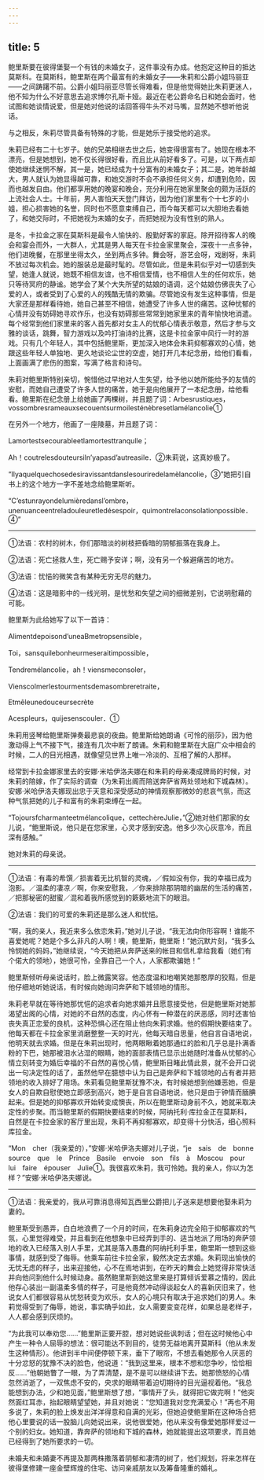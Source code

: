```yaml
---
---
---
```

title: 5
---





鲍里斯要在彼得堡娶一个有钱的未婚女子，这件事没有办成。他抱定这种目的抵达莫斯科。在莫斯科，鲍里斯在两个最富有的未婚女子——朱莉和公爵小姐玛丽亚——之间踌躇不前。公爵小姐玛丽亚尽管长得难看，但是他觉得她比朱莉更迷人，他不知为什么不好意思去追求博尔孔斯卡娅。最近在老公爵命名日和她会面时，他试图和她谈情说爱，但是她对他说的话回答得牛头不对马嘴，显然她不想听他说话。

与之相反，朱莉尽管具备有特殊的才能，但是她乐于接受他的追求。

朱莉已经有二十七岁子。她的兄弟相继去世之后，她变得很富有了。她现在根本不漂亮，但是她想到，她不仅长得很好看，而且比从前好看多了。可是，以下两点却使她继续迷惘不解，其一是，她已经成为十分富有的未婚女子；其二是，她年龄越大，男人就认为她显得越可靠，和她交游时不会不承担任何义务，却遭到危险，因而也越发自由。他们都享用她的晚宴和晚会，充分利用在她家里聚会的颇为活跃的上流社会人士。十年前，男人害怕天天登门拜访，因为他们家里有个十七岁的小姐，担心损害她的名誉，同时也不愿意束缚自己，而今每天都可以大胆地去看她了，和她交际时，不把她视为未婚的女子，而把她视为没有性别的熟人。

是冬，卡拉金之家在莫斯科是最令人愉快的、殷勤好客的家庭。除开招待客人的晚会和宴会而外，一大群人，尤其是男人每天在卡拉金家里聚会，深夜十一点多钟，他们进晚餐，在那里坐得太久，坐到两点多钟。舞会呀，游艺会呀，戏剧呀，朱莉不放过每次机会。她的服装总是最时髦的。尽管如此，但是朱莉似乎对一切感到失望，她逢人就说，她既不相信友谊，也不相信爱情，也不相信人生的任何欢乐，她只等待冥府的静谧。她学会了某个大失所望的姑娘的语调，这个姑娘仿佛丧失了心爱的人，或者受到了心爱的人的残酷无情的欺骗。尽管她没有发生这种事情，但是大家还是那样看待她，她自己甚至不相信，她遭受了许多人世的痛苦。这种忧郁的心情并没有妨碍她寻欢作乐，也没有妨碍那些常常到她家里来的青年愉快地消遣。每个经常到他们家里来的客人首先都对女主人的忧郁心情表示敬意，然后才参与文雅的谈话，跳舞，智力游戏以及吟打油诗的比赛，这是卡拉金家中风行一时的游戏。只有几个年轻人，其中包括鲍里斯，更加深入地体会朱莉抑郁寡欢的心情，她跟这些年轻人单独地、更久地谈论尘世的空虚，她打开几本纪念册，给他们看看，上面画满了悲伤的图案，写满了格言和诗句。

朱莉对鲍里斯特别亲切，惋惜他过早地对人生失望，给予他以她所能给予的友情的安慰，而她自己遭受了许多人世的痛苦，她于是向他展开了一本纪念册，给他看看。鲍里斯在纪念册上给她画了两棵树，并且题了词：Arbesrustiques，vossombresrameauxsecouentsurmoilesténèbresetlamélancolie①

在另外一个地方，他画了一座陵墓，并且题了词：

Lamortestsecourableetlamortesttranqulle；

Ah！coutrelesdouteursiln’yapasd’autreasile．②朱莉说，这真妙极了。

“Ilyaquelquechosedesiravissantdanslesouriredelamèlancolie，③”她把引自书上的这个地方一字不差地念给鲍里斯听。

“C’estunrayondelumièredansl’ombre，unenuanceentreladouleuretledésespoir，quimontrelaconsolationpossible．④”

--------

①法语：农村的树木，你们那暗淡的树枝把昏暗的阴郁振落在我身上。

②法语：死亡拯救人生，死亡赐予安详；啊，没有另一个躲避痛苦的地方。

③法语：忧悒的微笑含有某种无穷无尽的魅力。

④法语：这是暗影中的一线光明，是忧愁和失望之间的细微差别，它说明慰藉的可能。

鲍里斯为此给她写了以下一首诗：

Alimentdepoisond’uneaBmetropsensible，

Toi，sansquilebonheurmeseraitimpossible，

Tendremélancolie，ah！viensmeconsoler，

Vienscolmerlestourmentsdemasombreretraite，

Etmêleunedouceursecrète

Acespleurs，quijesenscouler．①

朱莉用竖琴给鲍里斯弹奏最悲哀的夜曲。鲍里斯给她朗诵《可怜的丽莎》，因为他激动得上气不接下气，接连有几次中断了朗诵。朱莉和鲍里斯在大庭广众中相会的时候，二人的目光相遇，就像望见世界上唯一冷淡的、互相了解的人那样。

经常到卡拉金娜家里去的安娜·米哈伊洛夫娜在和朱莉的母亲凑成牌局的时候，对朱莉的陪嫁，作了实际的调查（为朱莉出阁而陪送奔萨省两处领地和下城森林）。安娜·米哈伊洛夫娜现出忠于天意和深受感动的神情观察那微妙的悲哀气氛，而这种气氛把她的儿子和富有的朱莉束缚在一起。

“Tojoursfcharmanteetmélancolique，cettechèreJulie，”②她对他们那家的女儿说，“鲍里斯说，他只是在您家里，心灵才感到安逸。他多少次心灰意冷，而且深有感触。”

她对朱莉的母亲说。

--------

①法语：有毒的希馔／损害着无比机智的灵魂，／假如没有你，我的幸福已成为泡影。／温柔的凄凉／啊，你来安慰我，／你来排除那阴暗的幽居的生活的痛苦，／把那秘密的甜蜜／混和着我所感觉到的簌簌地流下的眼泪。

②法语：我们的可爱的朱莉还是那么迷人和忧悒。

“啊，我的亲人，我近来多么依恋朱莉，”她对儿子说，“我无法向你形容啊！谁能不喜爱她呢？她是个多么非凡的人啊！噢，鲍里斯，鲍里斯！”她沉默片刻，“我多么怜悯她的妈妈，”她继续说，“今天她把从奔萨送来的帐目和信札拿给我看（她们有个偌大的领地），她很可怜，全靠自己一个人，人家都欺骗她！”

鲍里斯倾听母亲说话时，脸上微露笑容。他态度温和地嘲笑她那憨厚的狡黠，但是他仔细地听她说话，有时候向她询问奔萨和下城领地的情形。

朱莉老早就在等待她那忧悒的追求者向她求婚并且愿意接受他，但是鲍里斯对她那渴望出阁的心情，对她的不自然的态度，内心怀有一种潜在的厌恶感，同时还害怕丧失真正恋爱的良机，这种恐惧心还在阻止他向朱莉求婚。他的假期快要结束了。他每天都在卡拉金家里消磨整整一天的时光，他每天暗自思量，他自言自语地说，他明天就去求婚。但是在朱莉出现时，他两眼瞅着她那通红的脸和几乎总是扑满香粉的下巴，她那被泪水沾湿的眼睛，她的面部表情已显示出她随时准备从忧郁的心情立刻转变为婚后幸福的不自然的喜悦心情，鲍里斯目睹此情此景，就不会开口说出一句决定性的话了，虽然他早在臆想中认为自己是奔萨和下城领地的占有者并把领地的收入排好了用场。朱莉看见鲍里斯犹豫不决，有时候她想到他嫌恶她，但是女人的自欺自慰使她立即感到高兴，她于是自言自语地说，他只是由于钟情而腼腆起来。但是她的抑郁寡欢开始转变成懊丧，所以在鲍里斯动身前不久，她就采取决定性的步聚。而当鲍里斯的假期快要结束的时候，阿纳托利·库拉金正在莫斯科，自然是在卡拉金家的客厅里出现，朱莉不再抑郁寡欢，却变得十分快活，细心照料库拉金。

“Mon　cher（我亲爱的），”安娜·米哈伊洛夫娜对儿子说，“je　sais　de　bonne　source　que　le　Prince　Basile　envoie　son　fils　à　Moscou　pour　lui　faire　épouser　Julie①。我很喜欢朱莉，我可怜她。我的亲人，你以为怎样？”安娜·米哈伊洛夫娜说。

--------

①法语：我亲爱的，我从可靠消息得知瓦西里公爵把儿子送来是想要他娶朱莉为妻的。

鲍里斯受到愚弄，白白地浪费了一个月的时间，在朱莉身边完全陷于抑郁寡欢的气氛，心里觉得难受，并且看到在他想象中已经弄到手的、适当地派了用场的奔萨领地的收入已经落入别人手里，尤其是落入愚蠢的阿纳托利手里，鲍里斯一想到这些事情，就感到受了侮辱。他乘车前往卡拉金家，毅然决定去求婚。朱莉现出愉快的无忧无虑的样子，出来迎接他，心不在焉地讲到，在昨天的舞会上她觉得非常快活并向他问到他什么时候动身。虽然鲍里斯到她这里来是打算倾诉爱慕之情的，因此他存心装出一副温柔多情的样子，可是他竟然冲动得谈起女人的喜新厌旧来了，他说女人们都很容易从忧愁转变为欢乐，女人的心境只有取决于追求她们的男人。朱莉觉得受到了侮辱，她说，事实确乎如此，女人需要变变花样，如果总是老样子，人人都会感到厌烦的。

“为此我可以奉劝您……”鲍里斯正要开腔，想对她说些讽刺话；但在这时候他心中产生一种令人屈辱的想法：很可能达不到目的，徒劳无益地离开莫斯科（他从未发生这种情形）。他讲到半中间便停顿下来，垂下了眼帘，不想去看她那令人厌恶的十分忿怒的犹豫不决的脸色，他说道：“我到这里来，根本不想和您争吵，恰恰相反……”他朝她瞥了一眼，为了弄清楚，是不是可以继续讲下去。她那愤怒的心情忽然消逝了，一双焦虑不安的，央求的眼睛带着迫切期待的目光逼视着他。“我总能想到办法，少和她见面，”鲍里斯想了想，“事情开了头，就得把它做完啊！”他突然面红耳赤，抬起眼睛望望她，并且对她说：“您知道我对您充满爱心！”再也不用多说了，朱莉的脸上焕发出洋洋得意和自满的光彩，但她迫使鲍里斯在这种场合把他心里要说的话一股脑儿向她说出来，说他很爱她，他从来没有像爱她那样爱过一个别的妇女。她知道，靠奔萨的领地和下城的森林，她就能提出这项要求，而且她已经得到了她所要求的一切。

未婚夫和未婚妻不再提及那两株撒落着阴郁和凄清的树了，他们规划，将来怎样在彼得堡修建一座金壁辉煌的住宅、访问亲戚朋友以及筹备隆重的婚礼。